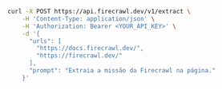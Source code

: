 ```bash cURL
curl -X POST https://api.firecrawl.dev/v1/extract \
    -H 'Content-Type: application/json' \
    -H 'Authorization: Bearer <YOUR_API_KEY>' \
    -d '{
      "urls": [
        "https://docs.firecrawl.dev/",
        "https://firecrawl.dev/"
      ],
      "prompt": "Extraia a missão da Firecrawl na página."
    }'
```
